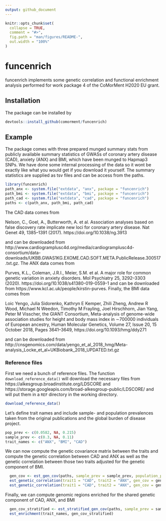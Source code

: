 ```yaml
---
output: github_document
---
```


<!-- README.md is generated from README.Rmd. Please edit that file -->

```r
knitr::opts_chunk$set(
  collapse = TRUE,
  comment = "#>",
  fig.path = "man/figures/README-",
  out.width = "100%"
)
```

# funcenrich

<!-- badges: start -->
<!-- badges: end -->

funcenrich implements some genetic correlation and functional enrichment analysis performed for work package 4 of the CoMorMent H2020 EU grant.

## Installation

The package can be installed by 

``` r
devtools::install_github(comorment/funcenrich)
```

## Example

The package comes with three prepared munged summary stats from publicly available summary statistics of GWASs of coronary artery disease (CAD), anxiety (ANX) and BMI, which have been munged to Hapmap3 SNPs. We have done some internal processing of the data so it wont be exactly like what you would get if you download it yourself. The summary statistics are supplied as tsv files and can be access from the paths.

```r
library(funcenrich)
path_anx <- system.file("extdata", "anx", package = "funcenrich")
path_bmi <- system.file("extdata", "bmi", package = "funcenrich")
path_cad <- system.file("extdata", "cad", package = "funcenrich")
paths <- c(path_anx, path_bmi, path_cad)
```

The CAD data comes from

Nelson, C., Goel, A., Butterworth, A. et al. Association analyses based on false discovery rate implicate new loci for coronary artery disease. Nat Genet 49, 1385–1391 (2017). https://doi.org/10.1038/ng.3913

and can be downloaded from http://www.cardiogramplusc4d.org/media/cardiogramplusc4d-consortium/data-downloads/UKBB.GWAS1KG.EXOME.CAD.SOFT.META.PublicRelease.300517.txt.gz. The ANX data comes from 

Purves, K.L., Coleman, J.R.I., Meier, S.M. et al. A major role for common genetic variation in anxiety disorders. Mol Psychiatry 25, 3292–3303 (2020). https://doi.org/10.1038/s41380-019-0559-1
and can be downloaded from https://www.kcl.ac.uk/people/kirstin-purves. Finally, the BMI data comes from

Loic Yengo, Julia Sidorenko, Kathryn E Kemper, Zhili Zheng, Andrew R Wood, Michael N Weedon, Timothy M Frayling, Joel Hirschhorn, Jian Yang, Peter M Visscher, the GIANT Consortium, Meta-analysis of genome-wide association studies for height and body mass index in ∼700000 individuals of European ancestry, Human Molecular Genetics, Volume 27, Issue 20, 15 October 2018, Pages 3641–3649, https://doi.org/10.1093/hmg/ddy271

and can be downloaded from http://cnsgenomics.com/data/yengo_et_al_2018_hmg/Meta-analysis_Locke_et_al+UKBiobank_2018_UPDATED.txt.gz

### Reference files

First we need a bunch of reference files. The function `download_reference_data()` will download the necessary files from https://alkesgroup.broadinstitute.org/LDSCORE and https://storage.googleapis.com/broad-alkesgroup-public/LDSCORE/ and will put them in a `REF` directory in the working directory. 


```r
download_reference_data()
```

Let's define trait names and include sample- and population prevalences taken from the original publications and the global burden of disease project.

```r
pop_prev <- c(0.0582, NA, 0.215)
sample_prev <- c(0.3, NA, 0.11)
trait_names <- c("ANX", "BMI", "CAD")
```

We can now compute the genetic covariance matrix between the traits and compute the genetic correlation between CAD and ANX as well as the genetic correlation between those two traits adjusted for the genetic component of BMI.

```r
  gen_cov <- est_gen_cov(paths, sample_prev = sample_prev, population_prev = pop_prev, trait_names = trait_names)
  est_genetic_correlation(trait1 = "CAD", trait2 = "ANX", gen_cov = gen_cov)
  est_genetic_correlation(trait1 = "CAD", trait2 = "ANX", gen_cov = gen_cov, adjust = "BMI")
```

Finally, we can compute genomic regions enriched for the shared genetic component of CAD, ANX, and BMI

```r
  gen_cov_stratified <- est_stratified_gen_cov(paths, sample_prev = sample_prev, population_prev = pop_prev, trait_names = trait_names)
  est_enrichment(trait_names, gen_cov_stratified)
```
